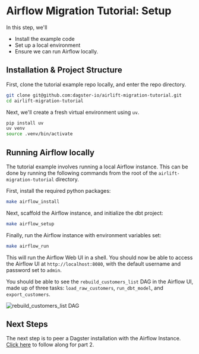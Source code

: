 # Airflow Migration Tutorial: Setup

In this step, we'll

- Install the example code
- Set up a local environment
- Ensure we can run Airflow locally.

## Installation & Project Structure

First, clone the tutorial example repo locally, and enter the repo directory.

```bash
git clone git@github.com:dagster-io/airlift-migration-tutorial.git
cd airlift-migration-tutorial
```

Next, we'll create a fresh virtual environment using `uv`.

```bash
pip install uv
uv venv
source .venv/bin/activate
```

## Running Airflow locally

The tutorial example involves running a local Airflow instance. This can be done by running the following commands from the root of the `airlift-migration-tutorial` directory.

First, install the required python packages:

```bash
make airflow_install
```

Next, scaffold the Airflow instance, and initialize the dbt project:

```bash
make airflow_setup
```

Finally, run the Airflow instance with environment variables set:

```bash
make airflow_run
```

This will run the Airflow Web UI in a shell. You should now be able to access the Airflow UI at `http://localhost:8080`, with the default username and password set to `admin`.

You should be able to see the `rebuild_customers_list` DAG in the Airflow UI, made up of three tasks: `load_raw_customers`, `run_dbt_model`, and `export_customers`.

<Image
alt="rebuild_customers_list DAG"
src="/images/integrations/airlift/rebuild_customers_dag.png"
width={1484}
height={300}
/>

## Next Steps

The next step is to peer a Dagster installation with the Airflow Instance. [Click here](/integrations/airlift/tutorial/peer) to follow along for part 2.
